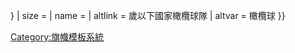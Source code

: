 {{country data {{{2}}}
| flaglink/core
| variant = {{{variant|{{{3|}}}}}}
| size = {{{size|}}}
| name = {{{name|}}}
| altlink = {{{1}}}歲以下國家橄欖球隊
| altvar = 橄欖球
}}<noinclude>
[[Category:旗幟模板系統]]
</noinclude>